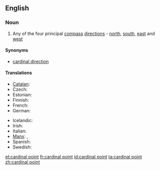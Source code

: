 ==English==
{{wikipedia|Cardinal point}}
===Noun===
{{en-noun|sg=[[cardinal]] [[point]]}}

# Any of the four principal [[compass]] [[direction]]s - [[north]], [[south]], [[east]] and [[west]]

====Synonyms====
* [[cardinal direction]]

====Translations====
{{trans-top|cardinal point}}
* [[Catalan]]: {{t|ca|punt cardinal|m}}
* Czech: {{t-|cs|světová strana|f}}
* Estonian: {{t|et|põhi-ilmakaar}}
* Finnish: {{t-|fi|pääilmansuunta}}
* French: {{t+|fr|point cardinal|m}}
* German: {{t+|de|Haupthimmelsrichtung|f}}
{{trans-mid}}
* Icelandic: {{t-|is|höfuðátt|f}}
* Irish: {{t|ga|príomhaird|f}}
* Italian: {{t-|it|punto cardinale|m}}
* [[Manx]]: {{t|gv|bun-ard|f}}, {{t|gv|ard-ard}}
* Spanish: {{t|es|punto cardinal|m}}
* Swedish: {{t|sv|kardinalstreck|n}}
{{trans-bottom}}

[[et:cardinal point]]
[[fr:cardinal point]]
[[id:cardinal point]]
[[ta:cardinal point]]
[[zh:cardinal point]]